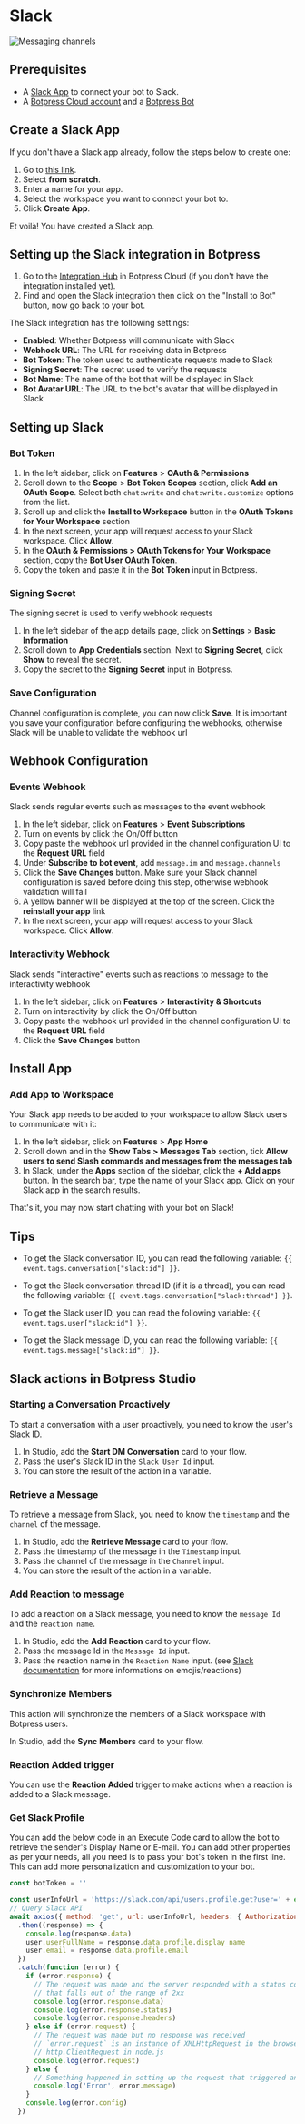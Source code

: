 # Slack

![Messaging channels](/docs/content/slack-banner.png)

## Prerequisites

- A [Slack App](https://api.slack.com/apps) to connect your bot to Slack.
- A [Botpress Cloud account](https://sso.botpress.cloud) and a [Botpress Bot](https://botpress.com/docs/cloud/getting-started/create-and-publish-your-chatbot/)

## Create a Slack App

If you don't have a Slack app already, follow the steps below to create one:

1. Go to [this link](https://api.slack.com/apps?new_app=1).
1. Select **from scratch**.
1. Enter a name for your app.
1. Select the workspace you want to connect your bot to.
1. Click **Create App**.

Et voilà! You have created a Slack app.

## Setting up the Slack integration in Botpress

1. Go to the [Integration Hub](https://app.botpress.cloud/hub) in Botpress Cloud (if you don't have the integration installed yet).
2. Find and open the Slack integration then click on the "Install to Bot" button, now go back to your bot.

The Slack integration has the following settings:

- **Enabled**: Whether Botpress will communicate with Slack
- **Webhook URL**: The URL for receiving data in Botpress
- **Bot Token**: The token used to authenticate requests made to Slack
- **Signing Secret**: The secret used to verify the requests
- **Bot Name**: The name of the bot that will be displayed in Slack
- **Bot Avatar URL**: The URL to the bot's avatar that will be displayed in Slack

## Setting up Slack

### Bot Token

1. In the left sidebar, click on **Features** > **OAuth & Permissions**
1. Scroll down to the **Scope** > **Bot Token Scopes** section, click **Add an OAuth Scope**. Select both `chat:write` and `chat:write.customize` options from the list.
1. Scroll up and click the **Install to Workspace** button in the **OAuth Tokens for Your Workspace** section
1. In the next screen, your app will request access to your Slack workspace. Click **Allow**.
1. In the **OAuth & Permissions > OAuth Tokens for Your Workspace** section, copy the **Bot User OAuth Token**.
1. Copy the token and paste it in the **Bot Token** input in Botpress.

### Signing Secret

The signing secret is used to verify webhook requests

1. In the left sidebar of the app details page, click on **Settings** > **Basic Information**
1. Scroll down to **App Credentials** section. Next to **Signing Secret**, click **Show** to reveal the secret.
1. Copy the secret to the **Signing Secret** input in Botpress.

### Save Configuration

Channel configuration is complete, you can now click **Save**. It is important you save your configuration before configuring the webhooks, otherwise Slack will be unable to validate the webhook url

## Webhook Configuration

### Events Webhook

Slack sends regular events such as messages to the event webhook

1. In the left sidebar, click on **Features** > **Event Subscriptions**
1. Turn on events by click the On/Off button
1. Copy paste the webhook url provided in the channel configuration UI to the **Request URL** field
1. Under **Subscribe to bot event**, add `message.im` and `message.channels`
1. Click the **Save Changes** button. Make sure your Slack channel configuration is saved before doing this step, otherwise webhook validation will fail
1. A yellow banner will be displayed at the top of the screen. Click the **reinstall your app** link
1. In the next screen, your app will request access to your Slack workspace. Click **Allow**.

### Interactivity Webhook

Slack sends "interactive" events such as reactions to message to the interactivity webhook

1. In the left sidebar, click on **Features** > **Interactivity & Shortcuts**
1. Turn on interactivity by click the On/Off button
1. Copy paste the webhook url provided in the channel configuration UI to the **Request URL** field
1. Click the **Save Changes** button

## Install App

### Add App to Workspace

Your Slack app needs to be added to your workspace to allow Slack users to communicate with it:

1. In the left sidebar, click on **Features** > **App Home**
1. Scroll down and in the **Show Tabs > Messages Tab** section, tick **Allow users to send Slash commands and messages from the messages tab**
1. In Slack, under the **Apps** section of the sidebar, click the **+ Add apps** button. In the search bar, type the name of your Slack app. Click on your Slack app in the search results.

That's it, you may now start chatting with your bot on Slack!

## Tips

- To get the Slack conversation ID, you can read the following variable:
  `{{ event.tags.conversation["slack:id"] }}`.

- To get the Slack conversation thread ID (if it is a thread), you can read the following variable:
  `{{ event.tags.conversation["slack:thread"] }}`.

- To get the Slack user ID, you can read the following variable:
  `{{ event.tags.user["slack:id"] }}`.

- To get the Slack message ID, you can read the following variable:
  `{{ event.tags.message["slack:id"] }}`.

## Slack actions in Botpress Studio

### Starting a Conversation Proactively

To start a conversation with a user proactively, you need to know the user's Slack ID.

1. In Studio, add the **Start DM Conversation** card to your flow.
1. Pass the user's Slack ID in the `Slack User Id` input.
1. You can store the result of the action in a variable.

### Retrieve a Message

To retrieve a message from Slack, you need to know the `timestamp` and the `channel` of the message.

1. In Studio, add the **Retrieve Message** card to your flow.
1. Pass the timestamp of the message in the `Timestamp` input.
1. Pass the channel of the message in the `Channel` input.
1. You can store the result of the action in a variable.

### Add Reaction to message

To add a reaction on a Slack message, you need to know the `message Id` and the `reaction name`.

1. In Studio, add the **Add Reaction** card to your flow.
1. Pass the message Id in the `Message Id` input.
1. Pass the reaction name in the `Reaction Name` input. (see [Slack documentation](https://slack.com/help/articles/202931348-Use-emoji-and-reactions) for more informations on emojis/reactions)

### Synchronize Members

This action will synchronize the members of a Slack workspace with Botpress users.

In Studio, add the **Sync Members** card to your flow.

### Reaction Added trigger

You can use the **Reaction Added** trigger to make actions when a reaction is added to a Slack message.

### Get Slack Profile
You can add the below code in an Execute Code card to allow the bot to retrieve the sender's Display Name or E-mail. You can add other properties as per your needs, all you need is to pass your bot's token in the first line. This can add more personalization and customization to your bot.

```javascript
const botToken = ''

const userInfoUrl = 'https://slack.com/api/users.profile.get?user=' + event.tags.user['slack:id']
// Query Slack API
await axios({ method: 'get', url: userInfoUrl, headers: { Authorization: 'Bearer ' + botToken } })
  .then((response) => {
    console.log(response.data)
    user.userFullName = response.data.profile.display_name
    user.email = response.data.profile.email
  })
  .catch(function (error) {
    if (error.response) {
      // The request was made and the server responded with a status code
      // that falls out of the range of 2xx
      console.log(error.response.data)
      console.log(error.response.status)
      console.log(error.response.headers)
    } else if (error.request) {
      // The request was made but no response was received
      // `error.request` is an instance of XMLHttpRequest in the browser and an instance of
      // http.ClientRequest in node.js
      console.log(error.request)
    } else {
      // Something happened in setting up the request that triggered an Error
      console.log('Error', error.message)
    }
    console.log(error.config)
  })
```
